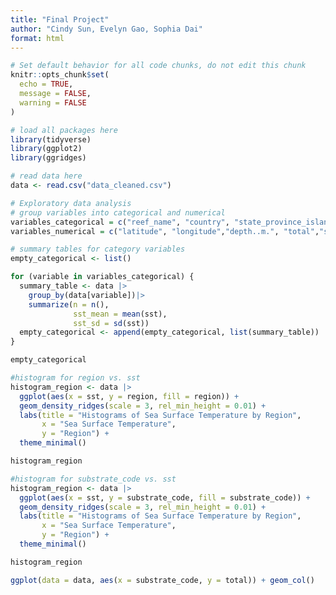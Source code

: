 ```yaml
---
title: "Final Project"
author: "Cindy Sun, Evelyn Gao, Sophia Dai"
format: html
---
```

```r
# Set default behavior for all code chunks, do not edit this chunk
knitr::opts_chunk$set(
  echo = TRUE, 
  message = FALSE, 
  warning = FALSE
)
```

```r
# load all packages here
library(tidyverse)
library(ggplot2)
library(ggridges)

# read data here 
data <- read.csv("data_cleaned.csv")
```

```r
# Exploratory data analysis
# group variables into categorical and numerical
variables_categorical = c("reef_name", "country", "state_province_island", "city_town", "region", "year","month", "date_substrate", "date_temperature",  "substrate_code")
variables_numerical = c("latitude", "longitude","depth..m.", "total","sst")
```

```r
# summary tables for category variables
empty_categorical <- list()

for (variable in variables_categorical) {
  summary_table <- data |>
    group_by(data[variable])|>
    summarize(n = n(),
              sst_mean = mean(sst),
              sst_sd = sd(sst))
  empty_categorical <- append(empty_categorical, list(summary_table))
}

empty_categorical
```

```r
#histogram for region vs. sst
histogram_region <- data |>
  ggplot(aes(x = sst, y = region, fill = region)) +
  geom_density_ridges(scale = 3, rel_min_height = 0.01) +
  labs(title = "Histograms of Sea Surface Temperature by Region",
       x = "Sea Surface Temperature",
       y = "Region") +
  theme_minimal()

histogram_region
```

```r
#histogram for substrate_code vs. sst 
histogram_region <- data |>
  ggplot(aes(x = sst, y = substrate_code, fill = substrate_code)) +
  geom_density_ridges(scale = 3, rel_min_height = 0.01) +
  labs(title = "Histograms of Sea Surface Temperature by Region",
       x = "Sea Surface Temperature",
       y = "Region") +
  theme_minimal()

histogram_region

ggplot(data = data, aes(x = substrate_code, y = total)) + geom_col()
```


